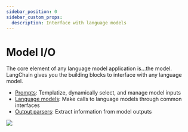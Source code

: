```yaml
---
sidebar_position: 0
sidebar_custom_props:
  description: Interface with language models
---
```


# Model I/O

The core element of any language model application is...the model. LangChain gives you the building blocks to interface with any language model.

- [Prompts](./prompts): Templatize, dynamically select, and manage model inputs
- [Language models](./models): Make calls to language models through common interfaces
- [Output parsers](./output_parsers): Extract information from model outputs

![](https://drive.google.com/uc?id=1SHWAUkcIJLwUvr63onb7OnKdQzF0RTNh)

